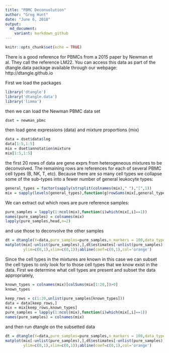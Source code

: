```yaml
---
title: "PBMC Deconvolution"
author: "Greg Hunt"
date: "June 6, 2018"
output: 
  md_document:
    variant: markdown_github
---
```


```r
knitr::opts_chunk$set(echo = TRUE)
```

There is a good reference for PBMCs from a 2015 paper by Newman et al. They call the reference LM22. You can access this data as part of the dtangle.data package available through our webpage: http://dtangle.github.io 

First we load the packages
```r
library('dtangle')
library('dtangle.data')
library('limma')
```
then we can load the Newman PBMC data set
```r
dset = newman_pbmc
```
then load gene expressions (data) and mixture proportions (mix)
```r
data = dset$data$log
data[1:5,1:5]
mix = dset$annotation$mixture
mix[1:5,1:5]
```
the first 20 rows of data are gene exprs from heterogeneous mixtures to be deconvolved. The remaining rows are references for each of several PBMC cell types (B, NK, T, etc). Because there are so many cell types we collapse some of the sub-types into a fewer number of general leukocyte types:
```r
general_types = factor(sapply(strsplit(colnames(mix)," "),"[",1))
mix = sapply(levels(general_types),function(g)rowSums(mix[,general_types==g,drop=FALSE]))
```

We can extract out which rows are pure reference samples:
```r
pure_samples = lapply(1:ncol(mix),function(i)which(mix[,i]==1))
names(pure_samples) = colnames(mix)
lapply(pure_samples,head,n=2)
```
and use those to deconvolve the other samples

```r
dt = dtangle(Y=data,pure_samples=pure_samples,n_markers = 100,data_type='microarray-gene')
matplot(mix[-unlist(pure_samples),],dt$estimates[-unlist(pure_samples),],xlab="truth",ylab="estimate",
        ylim=c(0,1),xlim=c(0,1));abline(coef=c(0,1),col='orange')
```

Since the cell types in the mixtures are known in this case we can subset the cell types to only look for to those cell types that we know exist in the data. First we determine what cell types are present and subset the data appropriately,
```r
known_types = colnames(mix)[colSums(mix[1:20,])>0]
known_types
```

```r
keep_rows = c(1:20,unlist(pure_samples[known_types]))
data = data[keep_rows,]
mix = mix[keep_rows,known_types]
pure_samples = lapply(1:ncol(mix),function(i)which(mix[,i]==1))
names(pure_samples) = colnames(mix)
```
and then run dtangle on the subsetted data
```r
dt = dtangle(Y=data,pure_samples=pure_samples,n_markers = 100,data_type='microarray-gene')
matplot(mix[-unlist(pure_samples),],dt$estimates[-unlist(pure_samples),],xlab="truth",ylab="estimate",
        ylim=c(0,1),xlim=c(0,1));abline(coef=c(0,1),col='orange')
```
